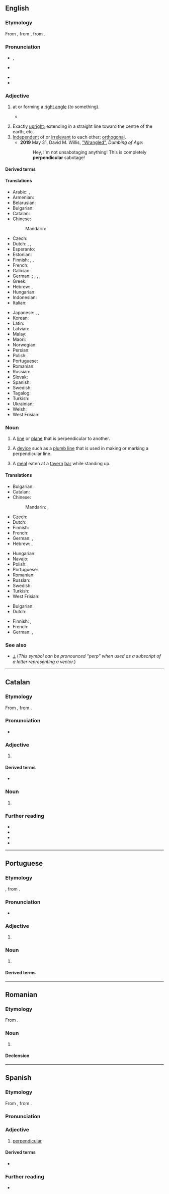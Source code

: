 {{also|Perpendicular}}
==English==
{{wikipedia}}

===Etymology===
From {{der|en|frm|perpendiculaire}}, from {{der|en|fro|perpendiculer}}, from {{der|en|la|perpendiculum|t=[[plumb line]]}}.

===Pronunciation===
* {{a|UK}} {{IPA|en|/ˌpɜː.pənˈdɪk.jə.lə(ɹ)/}} {{enPR|pû"pəndĭ'kyələ(r)}},
* {{a|US}} {{IPA|en|/pɝ.pɛnˈdɪk.ju.lɚ/|/pɝ.pənˈdɪk.jə.lɚ/}}
* {{audio|en|En-us-perpendicular.ogg|Audio (US)}}
* {{rhymes|en|ɪkjʊlə(ɹ)|s=5}}

===Adjective===
{{en-adj}}

# {{lb|en|geometry}} at or forming a [[right angle]] (''to'' something).
#* {{quote-journal|en|date=2012-03
|author={{w|Henry Petroski}}
|title=Opening Doors
|volume=100|issue=2|page=112-3
|magazine=[[w:American Scientist|American Scientist]]
|url=http://www.americanscientist.org/issues/pub/opening-doors
|passage=A doorknob of whatever roundish shape is effectively a continuum of levers, with the axis of the latching mechanism&mdash;known as the spindle&mdash;being the fulcrum about which the turning takes place. Applying a force tangential to the knob is essentially equivalent to applying one '''perpendicular''' to a radial line defining the lever.}}
#: {{ux|en|In most houses, the walls are '''perpendicular''' to the floor.}}
#: {{syn|en|normal|orthogonal}}
# Exactly [[upright]]; extending in a straight line toward the centre of the earth, etc.
# [[independent|Independent]] of or [[irrelevant]] to each other; [[orthogonal]].
#*'''2019''' May 31, David M. Willis, [http://www.dumbingofage.com/2019/comic/book-9-comic/04-vote-for-robin/wrangled/ "Wrangled"], ''Dumbing of Age'':
#*:Hey, I'm not unsabotaging anything! This is completely '''perpendicular''' sabotage!

====Derived terms====
{{der3
|en|perpendicularly
|perpendicularity
|perpendicular recording
|perpendicularness
|perpendicular pronoun
|quasiperpendicular
|perpendicular universe
}}

====Translations====
{{trans-top|at or forming a right angle to}}
* Arabic: {{t+|ar|عَمُودِيّ}}, {{t|ar|رَأْسِيّ}}
* Armenian: {{t+|hy|ուղղահայաց}}
* Belarusian: {{t|be|перпендыкуля́рны}}
* Bulgarian: {{t+|bg|перпендикуля́рен}}
* Catalan: {{t+|ca|perpendicular}}
* Chinese:
*: Mandarin: {{t+|cmn|垂直|tr=chuízhí}}
* Czech: {{t+|cs|kolmý}}
* Dutch: {{t+|nl|loodrecht}}, {{t+|nl|haaks}}, {{t+|nl|perpendiculair}}
* Esperanto: {{t|eo|perpendikulara}}
* Estonian: {{t+|et|risti}}
* Finnish: {{t+|fi|kohtisuora}}, {{t|fi|kohtisuorassa}}, {{t|fi|pystysuorassa}}
* French: {{t+|fr|perpendiculaire|m|f}}
* Galician: {{t+|gl|perpendicular}}
* German: {{t+|de|rechtwinklig}}; {{t+|de|lotrecht}}, {{t+|de|senkrecht}}, {{t+|de|perpendikular}}, {{t+|de|perpendikulär}}
* Greek: {{t+|el|κάθετος|m}}
* Hebrew: {{t+|he|מאונך|m|tr=me`unák|alt=מאונך \ מְאֻנָךְ}}, {{t|he|ניצב|m|tr=nitsáv|alt=ניצב \ נִצָּב}}
* Hungarian: {{t+|hu|merőleges}}
* Indonesian: {{t+|id|tegak lurus}}
* Italian: {{t+|it|perpendicolare}}
{{trans-mid}}
* Japanese: {{t+|ja|垂直|alt=垂直の|tr=すいちょくの, suichoku no}}, {{t+|ja|縦|alt=縦の|tr=たての, tate no}}, {{t+|ja|直立|alt=直立の|tr=ちょくりつの, chokuritsu no}}
* Korean: {{t+|ko|수직|alt=수직의}}
* Latin: {{t|la|perpendiculāris}}
* Latvian: {{t|lv|perpendikulārs}}
* Malay: {{t|ms|serenjang}}
* Maori: {{t|mi|hāngai }}
* Norwegian: {{t|no|loddrett}}
* Persian: {{t+|fa|عمودی|tr='amudi}}
* Polish: {{t+|pl|prostopadły}}
* Portuguese: {{t+|pt|perpendicular}}
* Romanian: {{t+|ro|perpendicular}}
* Russian: {{t+|ru|перпендикуля́рный}}
* Slovak: {{t|sk|kolmý}}
* Spanish: {{t+|es|perpendicular}}
* Swedish: {{t+|sv|vinkelrät}}
* Tagalog: {{t|tl|tadlong}}
* Turkish: {{t+|tr|dik}}
* Ukrainian: {{t|uk|перпендикуля́рний}}
* Welsh: {{t|cy|perpendiciwlar}}
* West Frisian: {{t|fy|leadrjocht}}
{{trans-bottom}}

===Noun===
{{en-noun}}

# {{lb|en|geometry}} A [[line]] or [[plane]] that is perpendicular to another.
# A [[device]] such as a [[plumb line]] that is used in making or marking a perpendicular line.
# {{lb|en|obsolete|slang}} A [[meal]] eaten at a [[tavern]] [[bar]] while standing up. <!--Hotten Slang Dictionary, 1873-->

====Translations====
{{trans-top|line or plane}}
* Bulgarian: {{t|bg|перпендикуляр|m}}
* Catalan: {{t+|ca|perpendicular|f}}
* Chinese:
*: Mandarin: {{t+|cmn|垂线}}, {{t+|cmn|垂面}}
* Czech: {{t+|cs|kolmice|f}} {{qualifier|line}}
* Dutch: {{t+|nl|loodlijn|f}}
* Finnish: {{t+|fi|kohtisuora}}
* French: {{t+|fr|perpendiculaire|f}}
* German: {{t|de|Lotrechte|f}}, {{t|de|Senkrechte|f}}
* Hebrew: {{t+|he|מאונך|m|tr=me`unákh}}, {{t|he|ניצב|tr=nitsáv|m}}
{{trans-mid}}
* Hungarian: {{t+|hu|merőleges}}
* Navajo: {{t|nv|kʼéhézdongo ahidiiʼá}}
* Polish: {{t|pl|prostopadła|f}}
* Portuguese: {{t+|pt|perpendicular|f}}
* Romanian: {{t+|ro|perpendiculară|f}}
* Russian: {{t+|ru|перпендикуля́р|m}}
* Swedish: {{t+|sv|normal|c}}
* Turkish: {{t+|tr|dik}}
* West Frisian: {{t|fy|leadline}}
{{trans-bottom}}

{{trans-top|device}}
* Bulgarian: {{t|bg|отвес|m}}
* Dutch: {{t+|nl|schietlood|n}}
{{trans-mid}}
* Finnish: {{t+|fi|luotilanka}}, {{t+|fi|luoti}}
* French: {{t+|fr|fil à plomb|m}}
* German: {{t|de|Bleilot|n}}, {{t+|de|Senkblei|n}}
{{trans-bottom}}

===See also===
* [[⟂]] (''This symbol can be pronounced &ldquo;perp&rdquo; when used as a subscript of a letter representing a vector.'')

----

==Catalan==

===Etymology===
From {{der|ca|LL.|perpendiculāris}}, from {{m|la|perpendiculum}}.

===Pronunciation===
* {{ca-IPA}}

===Adjective===
{{ca-adj|mf}}

# {{l|en|perpendicular}}

====Derived terms====
* {{l|ca|perpendicularment}}

===Noun===
{{ca-noun|f}}

# {{l|en|perpendicular}}

===Further reading===
* {{R:IEC2}}
* {{R:GDLC}}
* {{R:DNV}}
* {{R:DCVB}}

----

==Portuguese==

===Etymology===
{{bor+|pt|LL.|perpendiculāris}}, from {{m|la|perpendiculum}}.

===Pronunciation===
{{pt-IPA|perpendicularh}}
* {{hyphenation|pt|per|pen|di|cu|lar}}

===Adjective===
{{pt-adj}}

# {{l|en|perpendicular}}

===Noun===
{{pt-noun|f}}

# {{l|en|perpendicular}}

====Derived terms====
{{der2
|pt|perpendicularmente
|perpendicularidade
}}

----

==Romanian==

===Etymology===
From {{bor|ro|fr|perpendiculaire}}.

===Noun===
{{ro-noun|f|perpendiculare}}

# {{l|en|perpendicular}}

====Declension====
{{ro-noun-f|pl=perpendiculare|def=perpendiculara}}

----

==Spanish==

===Etymology===
From {{bor|es|LL.|perpendiculāris}}, from {{m|la|perpendiculum}}.

===Pronunciation===
{{es-pr}}

===Adjective===
{{es-adj}}

# [[#English|perpendicular]]

====Derived terms====
* {{l|es|perpendicularmente}}

===Further reading===
* {{R:es:DRAE}}